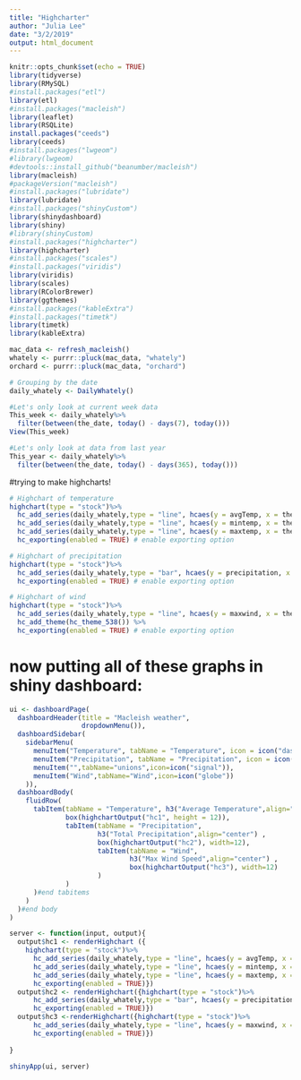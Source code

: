 ```yaml
---
title: "Highcharter"
author: "Julia Lee"
date: "3/2/2019"
output: html_document
---
```


```r
knitr::opts_chunk$set(echo = TRUE)
library(tidyverse)
library(RMySQL)
#install.packages("etl")
library(etl)
#install.packages("macleish")
library(leaflet)
library(RSQLite)
install.packages("ceeds")
library(ceeds)
#install.packages("lwgeom")
#library(lwgeom)
#devtools::install_github("beanumber/macleish")
library(macleish)
#packageVersion("macleish")
#install.packages("lubridate")
library(lubridate)
#install.packages("shinyCustom")
library(shinydashboard)
library(shiny)
#library(shinyCustom)
#install.packages("highcharter")
library(highcharter)
#install.packages("scales")
#install.packages("viridis")
library(viridis)
library(scales)
library(RColorBrewer)
library(ggthemes)
#install.packages("kableExtra")
#install.packages("timetk")
library(timetk)
library(kableExtra)
```

```r
mac_data <- refresh_macleish()
whately <- purrr::pluck(mac_data, "whately")
orchard <- purrr::pluck(mac_data, "orchard")
```

```r
# Grouping by the date 
daily_whately <- DailyWhately()
```


```r
#Let's only look at current week data
This_week <- daily_whately%>%
  filter(between(the_date, today() - days(7), today()))
View(This_week)
```

```r
#Let's only look at data from last year
This_year <- daily_whately%>%
  filter(between(the_date, today() - days(365), today()))
```


#trying to make highcharts!
```r
# Highchart of temperature 
highchart(type = "stock")%>%
  hc_add_series(daily_whately,type = "line", hcaes(y = avgTemp, x = the_date), name = "Avg temperature") %>%
  hc_add_series(daily_whately,type = "line", hcaes(y = mintemp, x = the_date), name = "min temperature") %>%
  hc_add_series(daily_whately,type = "line", hcaes(y = maxtemp, x = the_date), name = "max temperature") %>%
  hc_exporting(enabled = TRUE) # enable exporting option
```

```r
# Highchart of precipitation
highchart(type = "stock")%>%
  hc_add_series(daily_whately,type = "bar", hcaes(y = precipitation, x = the_date), name = "precipitation") %>%
  hc_exporting(enabled = TRUE) # enable exporting option
```

```r
# Highchart of wind
highchart(type = "stock")%>%
  hc_add_series(daily_whately,type = "line", hcaes(y = maxwind, x = the_date), name = " Max Wind Speed") %>%
  hc_add_theme(hc_theme_538()) %>%
  hc_exporting(enabled = TRUE) # enable exporting option
```

# now putting all of these graphs in shiny dashboard:

```r
ui <- dashboardPage(
  dashboardHeader(title = "Macleish weather",
                  dropdownMenu()),
  dashboardSidebar(
    sidebarMenu(
      menuItem("Temperature", tabName = "Temperature", icon = icon("dashboard")),
      menuItem("Precipitation", tabName = "Precipitation", icon = icon("th")),
      menuItem("",tabName="unions",icon=icon("signal")),
      menuItem("Wind",tabName="Wind",icon=icon("globe"))      
    )),
  dashboardBody(
    fluidRow(
      tabItem(tabName = "Temperature", h3("Average Temperature",align="center") ,
              box(highchartOutput("hc1", height = 12)),
              tabItem(tabName = "Precipitation",
                      h3("Total Precipitation",align="center") ,
                      box(highchartOutput("hc2"), width=12),
                      tabItem(tabName = "Wind",
                              h3("Max Wind Speed",align="center") ,
                              box(highchartOutput("hc3"), width=12)
                      )
              )
      )#end tabitems
    )
  )#end body
)

```



```r
server <- function(input, output){
  output$hc1 <- renderHighchart ({
    highchart(type = "stock")%>%
      hc_add_series(daily_whately,type = "line", hcaes(y = avgTemp, x = the_date), name = "Avg temperature") %>%
      hc_add_series(daily_whately,type = "line", hcaes(y = mintemp, x = the_date), name = "min temperature") %>%
      hc_add_series(daily_whately,type = "line", hcaes(y = maxtemp, x = the_date), name = "max temperature") %>%
      hc_exporting(enabled = TRUE)})
  output$hc2 <- renderHighchart({highchart(type = "stock")%>%
      hc_add_series(daily_whately,type = "bar", hcaes(y = precipitation, x = the_date), name = "precipitation") %>%
      hc_exporting(enabled = TRUE)})
  output$hc3 <-renderHighchart({highchart(type = "stock")%>%
      hc_add_series(daily_whately,type = "line", hcaes(y = maxwind, x = the_date), name = "Max Wind") %>%
      hc_exporting(enabled = TRUE)})
  
}

```

```r
shinyApp(ui, server)
```
